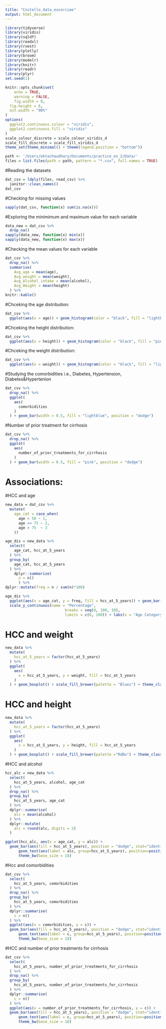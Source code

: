 ```yaml
---
title: "Costello_data_excerciee"
output: html_document
---
```


```r
library(tidyverse)
library(viridis)
library(sqldf)
library(readxl)
library(rvest)
library(plotly)
library(broom)
library(modelr)
library(knitr)
library(readr)
library(plyr)
set.seed(1)

knitr::opts_chunk$set(
	echo = TRUE,
	warning = FALSE,
	fig.width = 8, 
  fig.height = 6,
  out.width = "90%"
)
options(
  ggplot2.continuous.colour = "viridis",
  ggplot2.continuous.fill = "viridis"
)
scale_colour_discrete = scale_colour_viridis_d
scale_fill_discrete = scale_fill_viridis_d
theme_set(theme_minimal() + theme(legend.position = "bottom"))
```

```r
path <- '/Users/ektachaudhary/Documents/practice_ex_2/Data/'
files = list.files(path = path, pattern = "*.csv", full.names = TRUE)
```

#Reading the datasets
```r
dat_csv = ldply(files, read_csv) %>%
  janitor::clean_names()
dat_csv 
```

#Checking for missing values

```r
sapply(dat_csv, function(x) sum(is.na(x)))
```

#Exploring the minimimum and maximum value for each variable

```r
data_new = dat_csv %>%
  drop_na()
sapply(data_new, function(x) min(x)) 
sapply(data_new, function(x) max(x))
```

#Checking the mean values for each variable

```r
dat_csv %>%
  drop_na() %>%
  summarise(
    Avg_age = mean(age),
    Avg_weight = mean(weight),
    Avg_Alcohol_intake = mean(alcohol),
    Avg_Height = mean(height)
  ) %>%
knitr::kable()
```

#Chceking the age distribution:

```r
dat_csv %>% 
  ggplot(aes(x = age)) + geom_histogram(color = "black", fill = "lightblue")
```

#Chceking the height distribution:

```r
dat_csv %>% 
  ggplot(aes(x = height)) + geom_histogram(color = "black", fill = "pink")
```

#Chceking the weight distribution:

```r
dat_csv %>% 
  ggplot(aes(x = weight)) + geom_histogram(color = "black", fill = "light yellow")
```
#Studying the comorbidities i.e., Diabetes, Hypertension, Diabetes&Hypertenion

```r
dat_csv %>%
  drop_na() %>%
  ggplot(
    aes(
      comorbidities
    )
  ) + geom_bar(width = 0.5, fill = "lightblue", position = "dodge") 
```

#Number of prior treatment for cirrhosis

```r
dat_csv %>%
  drop_na() %>%
  ggplot(
    aes(
      number_of_prior_treatments_for_cirrhosis
    )
  ) + geom_bar(width = 0.5, fill = "pink", position = "dodge") 
```

# Associations:

#HCC and age

```r
new_data = dat_csv %>%
  mutate(
    age_cat = case_when(
      age < 50 ~ 1,
      age <= 75 ~ 2,
      age > 75  ~ 3
    )) 
```


```r
age_dis = new_data %>%
  select(
    age_cat, hcc_at_5_years
  ) %>%
  group_by(
    age_cat, hcc_at_5_years
  ) %>%
    dplyr::summarize(
      n = n()
      ) %>%
dplyr::mutate(freq = n / sum(n)*100) 
```

```r
age_dis %>%
  ggplot(aes(x = age_cat, y = freq, fill = hcc_at_5_years)) + geom_bar(stat = "identity") + scale_x_discrete(name = "Age Category", limits = c("1","2","3")) + 
  scale_y_continuous(name = "Percentage",
                           breaks = seq(0, 100, 10),
                           limits = c(0, 100)) + labs(x = "Age Category", y = "Percentage" , title = "Association between HCC and Age") + scale_fill_discrete(name = "HCC at 5 years", labels = c("NO", "YES")) 
```

# HCC and weight

```r
new_data %>%
  mutate(
    hcc_at_5_years = factor(hcc_at_5_years)
  ) %>%
  ggplot(
    aes(
      x = hcc_at_5_years, y = weight, fill = hcc_at_5_years
    )
  ) + geom_boxplot() + scale_fill_brewer(palette = "Blues") + theme_classic()
```

# HCC and height

```r
new_data %>%
  mutate(
    hcc_at_5_years = factor(hcc_at_5_years)
  ) %>%
  ggplot(
    aes(
      x = hcc_at_5_years, y = height, fill = hcc_at_5_years
    )
  ) + geom_boxplot() + scale_fill_brewer(palette ="RdBu") + theme_classic()
```

#HCC and alcohol

```r
hcc_alc = new_data %>% 
  select(
    hcc_at_5_years, alcohol, age_cat
  ) %>%
  drop_na() %>%
  group_by(
    hcc_at_5_years, age_cat
  ) %>%
  dplyr::summarise(
    alc = mean(alcohol)
  ) %>%
  dplyr::mutate(
    alc = round(alc, digits = 2)
  )
```
```r
ggplot(hcc_alc, aes(x = age_cat, y = alc)) +
  geom_bar(aes(fill = hcc_at_5_years), position = "dodge", stat="identity", width=.5) +
      geom_text(aes(label = alc, group=hcc_at_5_years), position=position_dodge(width=0.5), vjust = -0.5) +
      theme_bw(base_size = 18) 
```

#Hcc and comorbidities

```r
dat_csv %>%
  select(
    hcc_at_5_years, comorbidities
  ) %>%
  drop_na() %>%
  group_by(
    hcc_at_5_years, comorbidities
  ) %>%
  dplyr::summarise(
    c = n()
  ) %>%
  ggplot(aes(x = comorbidities, y = c)) +
  geom_bar(aes(fill = hcc_at_5_years), position = "dodge", stat="identity", width=.5) +
      geom_text(aes(label = c, group=hcc_at_5_years), position=position_dodge(width=0.5), vjust = -0.5) +
      theme_bw(base_size = 18) 
```

#HCC and number of prior treatments for cirrhosis

```r
dat_csv %>%
  select(
    hcc_at_5_years, number_of_prior_treatments_for_cirrhosis
  ) %>%
  drop_na() %>%
  group_by(
    hcc_at_5_years, number_of_prior_treatments_for_cirrhosis
  ) %>%
  dplyr::summarise(
    c = n()
  ) %>%
  ggplot(aes(x = number_of_prior_treatments_for_cirrhosis, y = c)) +
  geom_bar(aes(fill = hcc_at_5_years), position = "dodge", stat="identity", width=.5) +
      geom_text(aes(label = c, group=hcc_at_5_years), position=position_dodge(width=0.5), vjust = -0.5) +
      theme_bw(base_size = 18) 
```


